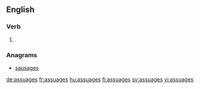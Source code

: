 ==English==

===Verb===
{{head|en|verb form}}

# {{en-third-person singular of|assuage}}

===Anagrams===
* [[sausages#English|sausages]]

[[de:assuages]]
[[fr:assuages]]
[[hu:assuages]]
[[fi:assuages]]
[[sv:assuages]]
[[vi:assuages]]
